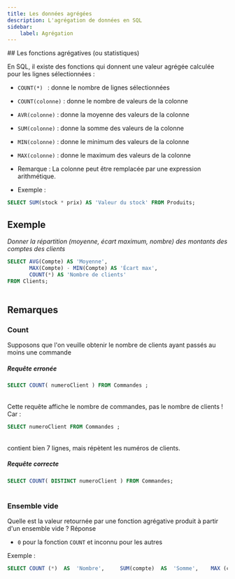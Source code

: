 ```yaml
---
title: Les données agrégées
description: L'agrégation de données en SQL
sidebar:
    label: Agrégation
---
```



<Slide>
## Les fonctions agrégatives (ou statistiques)

En SQL, il existe des fonctions qui donnent une valeur agrégée calculée pour les lignes sélectionnées :

  * `COUNT(*) ` : donne le nombre de lignes sélectionnées
  * `COUNT(colonne)`  : donne le nombre de valeurs de la colonne
  * `AVR(colonne)`  : donne la moyenne des valeurs de la colonne
  * `SUM(colonne)`  : donne la somme des valeurs de la colonne
  * `MIN(colonne)`  : donne le minimum des valeurs de la colonne
  * `MAX(colonne)`  : donne le maximum des valeurs de la colonne

* Remarque : La colonne peut être remplacée par une expression arithmétique.

* Exemple :

```sql
SELECT SUM(stock * prix) AS 'Valeur du stock' FROM Produits;
```

<Table
  sqliteDB="public/sample/ecommerce/ecommerce-fr-erd-v2.sqlite"
  title="Produits"
  query="
SELECT SUM(stock * prix) AS 'Valeur du stock' FROM Produits;
"
/>

</Slide>
<Slide>

## Exemple

_Donner la répartition (moyenne, écart maximum, nombre) des montants des comptes des clients_

```sql
SELECT AVG(Compte) AS 'Moyenne', 
       MAX(Compte) - MIN(Compte) AS 'Écart max', 
       COUNT(*) AS 'Nombre de clients'
FROM Clients;
```

<Table
  sqliteDB="public/sample/ecommerce/ecommerce-fr-erd-v2.sqlite"
  title="Produits"
  query="
SELECT AVG(Compte) AS 'Moyenne', 
       MAX(Compte) - MIN(Compte) AS 'Écart max', 
       COUNT(*) AS 'Nombre de clients'
FROM Clients;
"
/>

</Slide>

## Remarques

<Slide title="Remarques">

### Count

Supposons que l'on veuille obtenir le nombre de clients ayant passés au moins une commande

##### Requête **erronée**

```sql
SELECT COUNT( numeroClient ) FROM Commandes ;
```

<Table
  sqliteDB="public/sample/ecommerce/ecommerce-fr-erd-v2.sqlite"
  title="Produits"
  query="
SELECT COUNT( numeroClient ) FROM Commandes ;
"
/>

Cette requête affiche le nombre de commandes, pas le nombre de clients !  Car : 

```sql
SELECT numeroClient FROM Commandes ;
```

<Table
  sqliteDB="public/sample/ecommerce/ecommerce-fr-erd-v2.sqlite"
  title="Produits"
  query="
SELECT numeroClient FROM Commandes ;
"
/>

contient bien 7 lignes, mais répètent les numéros de clients.

##### Requête **correcte**

```sql
SELECT COUNT( DISTINCT numeroClient ) FROM Commandes;
```

<Table
  sqliteDB="public/sample/ecommerce/ecommerce-fr-erd-v2.sqlite"
  title="Produits"
  query="
SELECT COUNT( DISTINCT numeroClient ) FROM Commandes;
"
/>

</Slide>
<Slide>

### Ensemble vide

Quelle est la valeur retournée par une fonction agrégative produit à partir d'un ensemble vide ?
Réponse
* `0` pour la fonction `COUNT` et inconnu pour les autres

Exemple :

```sql
SELECT COUNT (*)  AS  'Nombre', 	SUM(compte)  AS  'Somme', 	 MAX (categorie)  AS  'Max'  FROM  Clients ;
```

<Table
  sqliteDB="public/sample/ecommerce/ecommerce-fr-erd-v2.sqlite"
  title="Produits"
  query="
SELECT COUNT (*)  AS  'Nombre', 	SUM(compte)  AS  'Somme', 	 MAX (categorie)  AS  'Max' 
FROM Clients
WHERE ville = 'Paris';
"
/>


</Slide>
